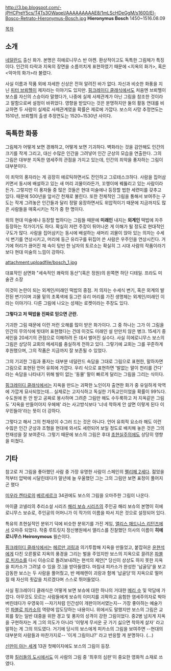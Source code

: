 http://3.bp.blogspot.com/-jPHCPreY5cs/T4Ts3OWaqeI/AAAAAAAAAE8/1mLScHDeGgM/s1600/El-Bosco-Retrato-Hieronymus-Bosch.jpg
'''Hieronymus Bosch''' 1450~1516.08.09

[[목차]]
== 소개 ==
[[네덜란드]] 출신 화가. 본명은 히에로니무스 반 아켄. 환상적이고도 독특한 그림체가 특징이다. 인간의 타락과 지옥의 장면을 소름끼치게 표현하였기 때문에 <지옥의 화가>, 혹은 <악마의 화가>라 불렸다.

사실 이름과 작품 외에 자세한 신상은 전혀 알려진 바가 없다. 자신과 비슷한 화풍을 지닌 [[피터 브뢰헬]]이 제자라는 이야기도 있지만. [[핑크레이디 클래식]]에서도 처음엔 브뢰헬이 보스를 자신의 스승이라 말했다가, 나중에 실제 사제관계가 아닌 그림을 참조한 것이라고 말함으로써 설정이 바뀌었다. 영향을 받았다는 것은 분명하지만 둘의 활동 연대를 비교하면 두 사람이 실제로 사제관계였을 확률은 제로에 가깝다. 보스의 사망 추정연도는 1510년, 브뢰헬의 출생 추정연도는 1520~1530년 사이다.
== 독특한 화풍 ==
그림체가 어떻게 보면 경쾌하고, 어떻게 보면 기괴하다. 벽화라는 것을 감안해도 인간의 크기를 작게 그리고, 대신 수많은 인간을 그려넣어 인간 군상의 모습을 연출한다. 그의 그림은 대부분 지독한 염세주의 관점을 가지고 있는데, 인간의 죄악을 풍자하는 그림이 대부분이다.

이 죄악의 풍자라는 게 굉장히 에로틱하면서도 잔인하고 그로테스크하다. 사람을 집어삼키면서 동시에 배설하고 있는 새 머리 괴물이라든가, 꼬챙이에 꿰뚫리고 있는 사람이라든가. 그렇지만 이 풍자들 중 많은 것들은 현대 미술에나 등장할 법한 세련미를 갖추고 있다. 때문에 500년을 앞서간 천재로 불린다. 또한 전체적인 그림을 통해서 보여주는 구도는 작게 그려놓은 인간들과 달리 정말 웅장하면서도 위압적이기 때문에 지금까지도 많은 사람들을 매혹시키는 작가 중 한 명이다. 

위의 현대 미술에나 등장할 법하다는 그림들 때문에 '''미래인''' 내지는 '''외계인''' 떡밥에 자주 등장하는 작가이기도 하다. 확실히 저런 주장이 튀어나온 게 이해가 될 정도로 현대적인 구도가 많다. 사람을 집어삼키는 동시에 배설하는 새머리 괴물이 앉아 있는 의자는 수세식 변기를 연상시키고, 머리에 둥근 유리구를 뒤집어 쓴 사람은 우주인을 연상시킨다. 거기에 허리가 끊어진 채 속이 텅빈 한 남자의 토르소는 확실히 그 시대 사람의 작품이라기보다 현대 미술의 느낌이 강하다.

attachment:uploadfile/bosch_1.jpg

대표작인 삼면화 "세속적인 쾌락의 동산"(혹은 정원)의 왼쪽면 하단 디테일. 프라도 미술관 소장

이것이 논란이 되는 외계인/미래인 떡밥의 중점. 저 의자는 수세식 변기, 혹은 외계의 발전된 변기이며 괴물 밑의 초록색에 둥그런 유리 머리를 가진 생명체는 외계인/미래인 이라는 이야기다. 다른 그림에 나오는 성채는 로켓이라는 주장도 있다.

'''그렇다고 저 떡밥을 진짜로 믿으면 곤란.''' 

기괴한 그림 때문에 이런 저런 오해를 많이 받은 화가이다. 그 중 하나는 그가 이 그림을 인간의 무의식에 빗대어 표현했다는 건데 이것도 미래인 설 만만치 않은 병크. 15세기 중세인을 20세기의 관점으로 이해하려 든 데서 벌어진 실수다. 사실 히에로니무스 보스의 그림은 상당히 교회의 메세지를 충실하게 전하고 있다. 그렇기에 교회는 그를 꾸준하게 후원했으며, 그의 작품은 지금까지 잘 보존될 수 있었다.

그의 기괴한 그림과 풍자는 대부분 네덜란드 속담을 그대로 그림으로 표현한, 말하자면 그림으로 표현된 언어 유희에 가깝다. 우리 식으로 표현하면 '발없는 말이 천리를 간다' 라는 속담을 나타내기 위해 발이 없는 '동물' 말이 빠르게 달리는 그림을 그리는 식이다.

[[핑크레이디 클래식]]에서는 지옥을 만드는 괴팍한 노인이자 출연한 화가 중 유일하게 악역에 가깝게 묘사되었는데... 실제로는 고지식하고 독실한 기독교인이었을 확률이 99%다. 수도원에 돈 안 받고 공짜로 봉사하며 그려준 그림만 해도 수두룩하고 저 지옥같은 그림도 '지옥을 만들어야지 우헤헤' 라는 사고방식보다 '너네 착하게 안 살면 이렇게 된다 이 우민들아'라는 뜻이 더 강하다. 

그렇다고 해서 그의 천재성이 수그러 드는 것은 아니다. 언어 유희적 요소라 해도 이런 수많은 인간 군상과 조형을 현대에 와서도 세련되어 보일 정도로 배치해 놓은 것은 그의 천재성을 잘 보여준다. 그렇기 때문에 보스의 그림은 후대 [[초현실주의]]에도 상당히 영향을 미쳤다.
== 기타 == 
참고로 저 그림을 좋아했던 사람 중 가장 유명한 사람이 스페인의 [[펠리페 2세]]다. 젊었을 적부터 압박에 시달린데다가 말년에 늘 우울했던 그는 그의 그림만 보면 표정이 풀어지곤 했다

[[미우라 켄타로]]의 [[베르세르크]] 34권에도 보스의 그림을 오마주한 그림이 나온다.

마이클 코넬리의 추리소설 시리즈 [[해리 보슈 시리즈]]의 주인공 해리 보슈의 본명이 히에로니무스 보슈로, 주인공의 어머니가 이 작가의 이름을 따서 지은 것으로 설정되어 있다. 

특유의 초현실적인 분위기 덕에 비슷한 분위기를 가진 게임, [[앨리스 매드니스 리턴즈]]에서 오마쥬 되었다. 작중 루트릿지 정신병원에서 앨리스를 진찰했던 의사의 이름이  '''히에로니무스 Heironymous''' 윌슨이다. 

[[핑크레이디 클래식]]에서는 [[헤르만 괴링]]과 의기투합해 지옥을 만들었고, 붙잡혀온 [[윤현석]]에게 다친 오른팔로 지옥의 풍경을 그리는 벌을 주었지만 보스의 지옥으로 끌려온 [[파블로 피카소]]를 다시 이승으로 돌려보내려는 현석의 제안[* 당신이 상상도 하지 못한 지옥을 피카소가 그려낼 수 있을 것.]을 받아들였다. 마침내 피카소가 완성한 '납골당'을 보고 감동한 보스는 두 사람을 풀어줬고, 반 메헤렌이 괴랑과 함께 '납골당'의 지옥으로 떨어질 때 자신의 죗값을 치르겠다며 스스로 뛰어들었다.

사실 핑크레이디 클래식은 어떻게 보면 보슈에 대한 하나의 거대한 [[메리 수]] 및 악담에 가깝다. 아무것도 모르는 사람들에게 보슈의 이미지를 괴팍하고 음험한 염세주의자로 박아버린데다가 우영욱이 --자기처럼 인간성이 개판이어서였는지-- 가장 좋아하는 예술가인 [[파블로 피카소]]의 역량에 압도당하는 내용이니. 위에서도 말했지만 보스의 그림은 교회를 찾는 일반 대중을 위한 경고 및 풍자의 성격이 강한 그림이었다. 중2병 넘치게 지옥을 구현하자는 게 그의 의도가 아니라 '이렇게 무서운 곳 가기 싫으면 착하게 살자' 라고 말하는 게 그의 의도였다. 거기에 당시의 보스에게 피카소의 그림을 보여주면 --현대의 대부분의 사람들과 마찬가지로-- '이게 그림이냐?' 라고 반응할 게 분명하다. (...) 

[[신만이 아는 세계]] 13권 첫페이지에도 보스의 그림이 등장.

영화 [[킬러들의 도시]]에서도 이 사람의 그림 중 '최후의 심판'이 중요한 영화적 소재로 쓰였다.
